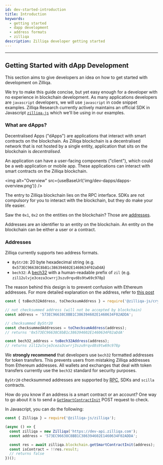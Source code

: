 ```yaml
---
id: dev-started-introduction
title: Introduction
keywords:
  - getting started
  - dapp development
  - address formats
  - zilliqa
description: Zilliqa developer getting started
---
```


---


## Getting Started with dApp Development

This section aims to give developers an idea on how to get started with development on Zilliqa.

We try to make this guide concise, but yet easy enough for a developer with no experience in blockchain development. As many applications developers are `javascript` developers, we will use `javascript` in code snippet examples. Zilliqa Research currently actively maintains an official SDK in Javascript [`zilliqa-js`](https://github.com/Zilliqa/zilliqa-js) which we'll be using in our examples.

### What are dApps?

Decentralised Apps ("dApps") are applications that interact with smart contracts on the blockchain. As Zilliqa blockchain is a decentralised network that is not hosted by a single entity, application that sits on the blockchain is _decentralised_.

An application can have a user-facing components ("client"), which could be a web application or mobile app. These applications can interact with smart contracts on the Zilliqa blockchain.

<img alt="Overview" src={useBaseUrl('img/dev-dapps/dapps-overview.png')} />

The entry to Zilliqa blockchain lies on the RPC interface. SDKs are not compulsory for you to interact with the blockchain, but they do make your life easier.

Saw the `0x1`, `0x2` on the entities on the blockchain? Those are [addresses](#addresses).

Addresses are an identifier to an entity on the blockchain. An entity on the blockchain can be either a user or a contract.

### Addresses

Zilliqa currently supports two address formats.

- `ByStr20`: 20 byte hexadecimal string (e.g. `0x573EC96638C8bB1c386394602E1460634F02aDdA`)
- `bech32`: A [bech32](https://github.com/Zilliqa/ZIP/blob/master/zips/zip-1.md) with a human-readable prefix of `zil` (e.g. `zil12ulvje3ceza3cwrrj3szu9rqvd8s9tw69c978p`)

The reason behind this design is to prevent confusion with Ethereum addresses. For more detailed explanation on the address, refer to [this post](https://blog.zilliqa.com/zilliqa-migrates-to-new-address-format-bf1fa6d7e41d)

```javascript
const { toBech32Address, toChecksumAddress } = require('@zilliqa-js/crypto');

// not checksummed address (will not be accepted by blockchain)
const address = '573EC96638C8BB1C386394602E1460634F02ADDA';

// checksummed ByStr20
const checksummedAddresses = toChecksumAddress(address);
// returns '0x573EC96638C8bB1c386394602E1460634F02aDdA'

const bech32_address = toBech32Address(address);
// returns zil12ulvje3ceza3cwrrj3szu9rqvd8s9tw69c978p
```

We **strongly recommend** that developers use `bech32` formatted addresses for token transfers. This prevents users from mistaking Zilliqa addresses from Ethereum addresses. All wallets and exchanges that deal with token transfers currently use the `bech32` standard for security purposes.

`ByStr20` checksummed addresses are supported by [RPC](https://apidocs.zilliqa.com), SDKs and `scilla` contracts.

How do you know if an address is a smart contract or an account? One way to go about it is to send a [`GetSmartContractInit`](https://apidocs.zilliqa.com/#getsmartcontractcode) POST request to check.

In Javascript, you can do the following:

```javascript
const { Zilliqa } = require('@zilliqa-js/zilliqa');

(async () => {
  const zilliqa = new Zilliqa('https://dev-api.zilliqa.com');
  const address = '573EC96638C8BB1C386394602E1460634F02ADDA';

  const res = await zilliqa.blockchain.getSmartContractInit(address);
  const isContract = !!res.result;
  // returns false
})();
```
